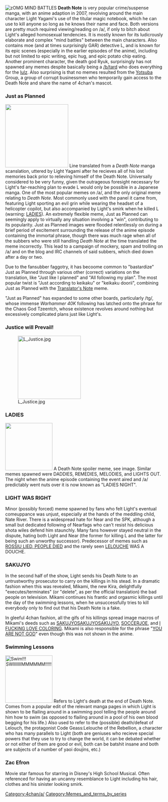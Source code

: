 [[Image:Death note in a nutshell.jpg|thumb|zOMG MIND BATTLES]]
'''Death Note''' is very popular crime/suspense manga, with an anime adaption in 2007, revolving around the main character Light Yagami's use of the titular magic notebook, which he can use to kill anyone so long as he knows their name and face. Both versions are pretty much required viewing/reading on /a/, if only to bitch about Light's alleged homosexual tendencies. It is mostly known for its ludicrously elaborate and complex "mind battles" between the main characters. Also contains moe (and at times surprisingly GAR) detective L, and is known for its epic scenes (especially in the earlier episodes of the anime), including but not limited to epic writing, epic hug, and epic potato chip eating. Another prominent character, the death god Ryuk, surprisingly has not spawned any memes despite basically being a [[/b/]]tard who does everything for the [[lulz]]. Also surprising is that no memes resulted from the [[Yotsuba]] Group, a group of corrupt businessmen who temporarily gain access to the Death Note and share the name of 4chan's mascot.
<br clear="all" />

===Just as Planned===
[[Image:keikaku.jpg|right|200px|thumb|]]
Line translated from a ''Death Note'' manga scanslation, uttered by Light Yagami after he recieves all of his lost memories back prior to relieving himself of the Death Note. Universally considered to be very funny, given the outrageous foresight necessary for Light's far-reaching plan to evade L would only be possible in a Japanese manga. One of the most popular memes on /a/, and the only original meme relating to ''Death Note''. Most commonly used with the panel it came from, featuring Light sporting an evil grin while wearing the headset of a helicopter copilot, but also accompanied by Light's smirk when he killed L (warning: [[Death Note#LADIES|LADIES]]). An extremely flexible meme, Just as Planned can seemingly apply to virtually any situation involving a "win", contributing to its popularity. Just as Planned images were flooded relentlessly on during a brief period of excitement surrounding the release of the anime episode containing the immortal phrase, though there was much rage when all of the subbers who were still handling ''Death Note'' at the time translated the meme incorrectly. This lead to a campaign of mockery, spam and trolling on /a/ and on the blog and IRC channels of said subbers, which died down after a day or two.

Due to the fansubber faggotry, it has becoome common to "bastardize" Just as Planned through various other (correct) variations on the translation, like "Just like I planned" and "All following my plan". The most popular twist is "Just according to keikaku" or "keikaku doorii", combining Just as Planned with the [[/a/#*Translator's Note|Translator's Note]] meme.

"Just as Planned" has expanded to some other boards, particularly /tg/, whose immense ''Warhammer 40K'' following has latched onto the phrase for the Chaos God Tzeentch, whose existence revolves around nothing but excessively complicated plans just like Light's.

===Justice will Prevail!===
[[Image:L_Justice.jpg|right|thumb|200px]]

=== LADIES ===
[[Image:ladies.png|thumb|150px|]]
A Death Note spoiler meme, see image. Similar memes spawned were DADDIES, REMEDIES, MELODIES, and LIGHTS OUT. The night when the anime episode containing the event aired and /a/ predictably went nuts over it is now known as "LADIES NIGHT".
<br clear="all" />

===LIGHT WAS RIGHT===
Minor (possibly forced) meme spawned by fans who felt Light's eventual comeuppance was unjust, especially at the hands of the meddling child, Nate River. There is a widespread hate for Near and the SPK, although a small but dedicated following of Nearfags who can't resist his delicious shota wiles defend him staunchly. Many fans however stayed neutral in the dispute, hating both Light and Near (the former for killing L and the latter for being such an unworthy successor). Predecessor of memes such as [[Tengen_Toppa_Gurren-Lagann#ROSSIU_LIED._PEOPLE_DIED.|ROSSIU LIED, PEOPLE DIED]] and the rarely seen [[Code Geass#Lelouch|LELOUCHE]] WAS A DOUCHE.

===SAKUJYO===
In the second half of the show, Light sends his Death Note to an untrustworthy prosecutor to carry on the killings in his stead. In a dramatic fashion when this was revealed, Mikami, the new Kira, delightfully "executes/terminates" (or "delete", as per the official translation) the bad people on television. Mikami continues his frantic and orgasmic killings until the day of the swimming lessons, when he unsuccessfully tries to kill everybody only to find out that his Death Note is a fake.

In gleeful 4chan fashion, all the gifs of his killings spread image macros of Mikami's deeds such as [[SAKUJYO]]SAKUJYOSAKUJYO, [[SOCCERJOE]], and [[I FUCKING LOVE COLORING]]. Mikami is also responsible for the phrase "[[YOU ARE NOT GOD]]" even though this was not shown in the anime.

===Swimming Lessons===
[[Image:Swimming_lessons-anime.jpg|thumb|150px|Swim!!! SWIIIIIIIMMMMMM!!!!!]]
Refers to Light's death at the end of Death Note. Comes from a popular edit of the relevant manga pages in which Light is shown to be flailing around in a swimming pool telling the people around him how to swim (as opposed to flailing around in a pool of his own blood begging for his life.)
Also used to refer to the (possible) death/defeat of Lelouch, the protagonist Code Geass:Lelouche of the Rebellion, a character who has many parallels to Light (both are geniuses who recieve special powers that they use to try to change the world, it can be debated whether or not either of them are good or evil, both can be batshit insane and both are subjects of a number of yaoi doujins, etc.)

===Zac Efron===
Movie star famous for starring in Disney's High School Musical. Often referenced for having an uncanny resemblance to Light including his hair, clothes and his sinister looking smirk.
{{AnimeSeries}}[[Category:4chan/a/]][[Category:Memes_and_terms_by_series]]